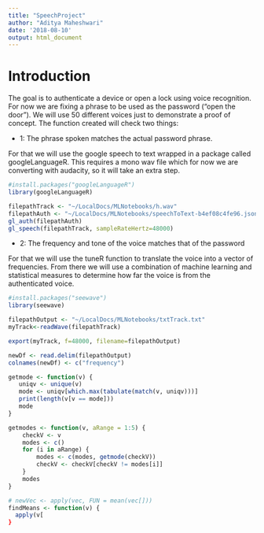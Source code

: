 ```yaml
---
title: "SpeechProject"
author: "Aditya Maheshwari"
date: '2018-08-10'
output: html_document
---
```


# Introduction

The goal is to authenticate a device or open a lock using voice recognition. For now we are fixing a phrase to be used as the password ("open the door"). We will use 50 different voices just to demonstrate a proof of concept. The function created will check two things:

+ 1: The phrase spoken matches the actual password phrase.

For that we will use the google speech to text wrapped in a package called googleLanguageR. This requires a mono wav file which for now we are converting with audacity, so it will take an extra step. 

```r
#install.packages("googleLanguageR")
library(googleLanguageR)

filepathTrack <- "~/LocalDocs/MLNotebooks/h.wav"
filepathAuth <- "~/LocalDocs/MLNotebooks/speechToText-b4ef08c4fe96.json"
gl_auth(filepathAuth)
gl_speech(filepathTrack, sampleRateHertz=48000)
```

+ 2: The frequency and tone of the voice matches that of the password

For that we will use the tuneR function to translate the voice into a vector of frequencies. From there we will use a combination of machine learning and statistical measures to determine how far the voice is from the authenticated voice. 

```r
#install.packages("seewave")
library(seewave)

filepathOutput <- "~/LocalDocs/MLNotebooks/txtTrack.txt"
myTrack<-readWave(filepathTrack)

export(myTrack, f=48000, filename=filepathOutput)

newDf <- read.delim(filepathOutput)
colnames(newDf) <- c("frequency")

getmode <- function(v) {
   uniqv <- unique(v)
   mode <- uniqv[which.max(tabulate(match(v, uniqv)))]
   print(length(v[v == mode]))
   mode
}

getmodes <- function(v, aRange = 1:5) {
    checkV <- v
    modes <- c()
    for (i in aRange) {
        modes <- c(modes, getmode(checkV))
        checkV <- checkV[checkV != modes[i]]
    }
    modes
}

# newVec <- apply(vec, FUN = mean(vec[]))
findMeans <- function(v) {
  apply(v[
}

```
